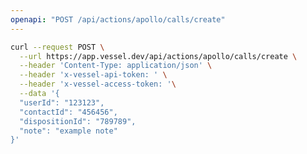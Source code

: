 ```yaml
---
openapi: "POST /api/actions/apollo/calls/create"
---
```


<RequestExample>

```bash Request
curl --request POST \
  --url https://app.vessel.dev/api/actions/apollo/calls/create \
  --header 'Content-Type: application/json' \
  --header 'x-vessel-api-token: ' \
  --header 'x-vessel-access-token: '\
  --data '{
  "userId": "123123",
  "contactId": "456456",
  "dispositionId": "789789",
  "note": "example note"
}'
```

</RequestExample>
